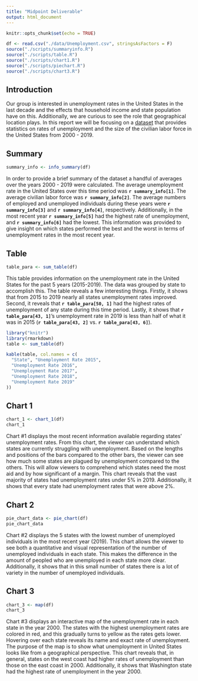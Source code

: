 ```yaml
---
title: "Midpoint Deliverable"
output: html_document
---
```


```r
knitr::opts_chunk$set(echo = TRUE)
```

```r
df <- read.csv("./data/Unemployment.csv", stringsAsFactors = F)
source("./scripts/summaryinfo.R")
source("./scripts/table.R")
source("./scripts/chart1.R")
source("./scripts/piechart.R")
source("./scripts/chart3.R")
```

## Introduction

Our group is interested in unemployment rates in the United States in the last
decade and the effects that household income and state population have on this. 
Additionally, we are curious to see the role that geographical location plays. 
In this report we will be focusing on a [dataset](https://www.ers.usda.gov/webdocs/DataFiles/48747/Unemployment.csv?v=4199.9) 
that provides statistics on rates of unemployment and the size of the 
civilian labor force in the United States from 2000 - 2019.


## Summary

```r
summary_info <- info_summary(df)
```
In order to provide a brief summary of the dataset a handful of averages over
the years 2000 - 2019 were calculated. The average unemployment rate in 
the United States over this time period was **`r summary_info[1]`**. The 
average civilian labor force was **`r summary_info[2]`**. The average numbers of
employed and unemployed individuals during these years were 
**`r summary_info[3]`** and **`r summary_info[4]`**, respectively. 
Additionally, in the most recent year **`r summary_info[5]`** 
had the highest rate of unemployment, and **`r summary_info[6]`** had the
lowest. This information was provided to give insight on which states
performed the best and the worst in terms of unemployment rates in the most
recent year.

## Table
```r
table_para <- sum_table(df)
```
This table provides information on the unemployment rate in the United States
for the past 5 years (2015-2019). The data was grouped by state to accomplish
this. The table reveals a few interesting things. Firstly, it shows that from
2015 to 2019 nearly all states unemployment rates improved. Second, it reveals that
**`r table_para[50, 1]`** had the highest rates of unemployment of any state 
during this time period. Lastly, it shows that **`r table_para[43, 1]`**'s 
unemployment rate in 2019 is less than half of what it was in 2015 
(**`r table_para[43, 2]`** vs. **`r table_para[43, 6]`**).

```r
library("knitr")
library(rmarkdown)
table <- sum_table(df)

kable(table, col.names = c(
  "State", "Unemployment Rate 2015",
  "Unemployment Rate 2016",
  "Unemployment Rate 2017",
  "Unemployment Rate 2018",
  "Unemployment Rate 2019"
))
```


## Chart 1

```r
chart_1 <- chart_1(df)
chart_1
```
Chart #1 displays the most recent information available regarding states'
unemployment rates. From this chart, the viewer can understand which states are 
currently struggling with unemployment. Based on the lengths and positions of 
the bars compared to the other bars, the viewer can see how much some states are
plagued by unemployment compared to the others. This will allow viewers to 
comprehend which states need the most aid and by how significant of a margin.
This chart reveals that the vast majority of states had unemployment rates 
under 5% in 2019. Additionally, it shows that every state had unemployment rates
that were above 2%.

## Chart 2
```r
pie_chart_data <- pie_chart(df)
pie_chart_data
```

Chart #2 displays the 5 states with the lowest number of unemployed individuals
in the most recent year (2019). 
This chart allows the viewer to see both a quantitative and visual 
representation of the number of unemployed individuals in each state. This 
makes the difference in the amount of peopled who are unemployed 
in each state more clear. Additionally, it shows
that in this small number of states there is a lot of variety in the number
of unemployed individuals.


## Chart 3

```r
chart_3 <- map(df)
chart_3
```
Chart #3 displays an interactive map of the unemployment rate in each state in the year 2000. The states with the highest unemployment rates are colored in red, and this gradually turns to yellow as the rates gets lower. Hovering over each state reveals its name and exact rate of unemployment. The purpose of the map is to show what unemployment in United States looks like from a geographical perspective. This chart reveals that, in general, states on the west coast
had higher rates of unemployment than those on the east coast in 2000. Additionally, it shows that Washington state had the highest rate of unemployment in the year 2000.
